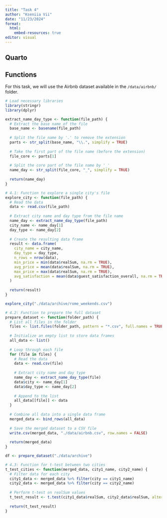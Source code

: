 ```yaml
---
title: "Task 4"
author: "Kseniia Vii"
date: "11/23/2024"
format: 
  html:
    embed-resources: true
editor: visual
---
```


## Quarto

## Functions

For this task, we will use the Airbnb dataset available in the `/data/airbnb/` folder.

```r
# Load necessary libraries
library(stringr)
library(dplyr)
```

```r
extract_name_day_type <- function(file_path) {
  # Extract the base name of the file
  base_name <- basename(file_path)
  
  # Split the file name by '.' to remove the extension
  parts <- str_split(base_name, "\\.", simplify = TRUE)
  
  # Take the first part of the file name (before the extension)
  file_core <- parts[1]
  
  # Split the core part of the file name by '_'
  name_day <- str_split(file_core, "_", simplify = TRUE)
  
  return(name_day)
}
```

```r
# 4.1: Function to explore a single city's file
explore_city <- function(file_path) {
  # Read the data
  data <- read.csv(file_path)
  
  # Extract city name and day type from the file name
  name_day <- extract_name_day_type(file_path)
  city_name <- name_day[1]
  day_type <- name_day[2]
  
  # Create the resulting data frame
  result <- data.frame(
    city_name = city_name,
    day_type = day_type,
    n_rows = nrow(data),
    min_price = min(data$realSum, na.rm = TRUE),
    avg_price = mean(data$realSum, na.rm = TRUE),
    max_price = max(data$realSum, na.rm = TRUE),
    avg_satisfaction = mean(data$guest_satisfaction_overall, na.rm = TRUE)
  )
  
  return(result)
}
```

```r
explore_city("./data/archive/rome_weekends.csv")
```

```r
# 4.2: Function to prepare the full dataset
prepare_dataset <- function(folder_path) {
  # List all files in the folder
  files <- list.files(folder_path, pattern = "*.csv", full.names = TRUE)
  
  # Initialize an empty list to store data frames
  all_data <- list()
  
  # Loop through each file
  for (file in files) {
    # Read the data
    data <- read.csv(file)
    
    # Extract city name and day type
    name_day <- extract_name_day_type(file)
    data$city <- name_day[1]
    data$day_type <- name_day[2]
    
    # Append to the list
    all_data[[file]] <- data
  }
  
  # Combine all data into a single data frame
  merged_data <- bind_rows(all_data)
  
  # Save the merged dataset to a CSV file
  write.csv(merged_data, "./data/airbnb.csv", row.names = FALSE)
  
  return(merged_data)
}
```

```r
df <- prepare_dataset("./data/archive")
```

```r
# 4.3: Function for t-test between two cities
t_test_cities <- function(merged_data, city1_name, city2_name) {
  # Filter data for each city
  city1_data <- merged_data %>% filter(city == city1_name)
  city2_data <- merged_data %>% filter(city == city2_name)
  
  # Perform t-test on realSum values
  t_test_result <- t.test(city1_data$realSum, city2_data$realSum, alternative = "two.sided")
  
  return(t_test_result)
}
```



